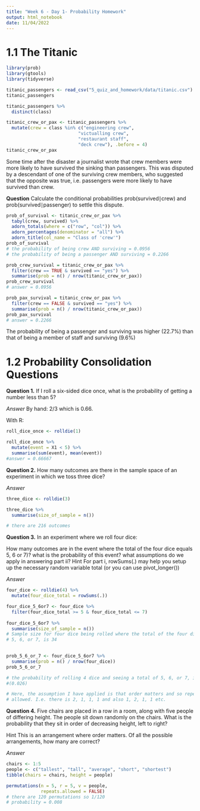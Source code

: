 ```yaml
---
title: "Week 6 - Day 1- Probability Homework"
output: html_notebook
date: 11/04/2022
---
```


# 1.1 The Titanic

```r
library(prob)
library(gtools)
library(tidyverse)
```

```r
titanic_passengers <- read_csv("5_quiz_and_homework/data/titanic.csv")
titanic_passengers
```
```r
titanic_passengers %>% 
  distinct(class)

titanic_crew_or_pax <- titanic_passengers %>% 
  mutate(crew = class %in% c("engineering crew", 
                           "victualling crew", 
                           "restaurant staff", 
                           "deck crew"), .before = 4)
titanic_crew_or_pax
```

Some time after the disaster a journalist wrote that crew members were more 
likely to have survived the sinking than passengers. This was disputed by a 
descendant of one of the surviving crew members, who suggested that the opposite 
was true, i.e. passengers were more likely to have survived than crew.

**Question**
Calculate the conditional probabilities prob(survived∣crew) and
prob(survived∣passenger) to settle this dispute.

```r
prob_of_survival <- titanic_crew_or_pax %>% 
  tabyl(crew, survived) %>% 
  adorn_totals(where = c("row", "col")) %>%  
  adorn_percentages(denominator = "all") %>% 
  adorn_title(col_name = "Class of 'crew'") 
prob_of_survival
# the probability of being crew AND surviving = 0.0956
# the probability of being a passenger AND surviving = 0.2266

prob_crew_survival = titanic_crew_or_pax %>%
  filter(crew == TRUE & survived == "yes") %>%
  summarise(prob = n() / nrow(titanic_crew_or_pax))
prob_crew_survival
# answer = 0.0956

prob_pax_survival = titanic_crew_or_pax %>%
  filter(crew == FALSE & survived == "yes") %>%
  summarise(prob = n() / nrow(titanic_crew_or_pax))
prob_pax_survival
# answer = 0.2266
```
The probability of being a passenger and surviving was higher (22.7%) than that 
of being a member of staff and surviving (9.6%)



# 1.2 Probability Consolidation Questions

**Question 1.**
If I roll a six-sided dice once, what is the probability of getting a number 
less than 5?

*Answer* 
By hand: 
2/3 which is 0.66.

With R:
```r
roll_dice_once <- rolldie(1) 

roll_dice_once %>% 
  mutate(event = X1 < 5) %>% 
  summarise(sum(event), mean(event))
#answer = 0.66667
```




**Question 2.**
How many outcomes are there in the sample space of an experiment in which we 
toss three dice?

*Answer*
```r
three_dice <- rolldie(3)

three_dice %>% 
  summarise(size_of_sample = n())

# there are 216 outcomes
```




**Question 3.**
In an experiment where we roll four dice:

How many outcomes are in the event where the total of the four dice equals 5, 6 
or 7)?
what is the probability of this event?
what assumptions do we apply in answering part ii?
Hint
For part i, rowSums(.) may help you setup up the necessary random variable total 
(or you can use pivot_longer())

*Answer*
```r
four_dice <- rolldie(4) %>% 
  mutate(four_dice_total = rowSums(.))

four_dice_5_6or7 <- four_dice %>% 
  filter(four_dice_total >= 5 & four_dice_total <= 7)
  
four_dice_5_6or7 %>% 
  summarise(size_of_sample = n())
# Sample size for four dice being rolled where the total of the four dice is 
# 5, 6, or 7, is 34 
  

prob_5_6_or_7 <- four_dice_5_6or7 %>%
  summarise(prob = n() / nrow(four_dice))
prob_5_6_or_7

# the probability of rolling 4 dice and seeing a total of 5, 6, or 7, is 0.03 
#(0.026)

# Here, the assumption I have applied is that order matters and so repeats are 
# allowed. I.e. there is 2, 1, 1, 1 and also 1, 2, 1, 1 etc. 
```




**Question 4.**
Five chairs are placed in a row in a room, along with five people of differing 
height. The people sit down randomly on the chairs. What is the probability that 
they sit in order of decreasing height, left to right?

Hint
This is an arrangement where order matters. Of all the possible arrangements, 
how many are correct?

*Answer*
```r
chairs <- 1:5
people <- c("tallest", "tall", "average", "short", "shortest")
tibble(chairs = chairs, height = people)

permutations(n = 5, r = 5, v = people,
             repeats.allowed = FALSE)
# there are 120 permutations so 1/120
# probability = 0.008

```



